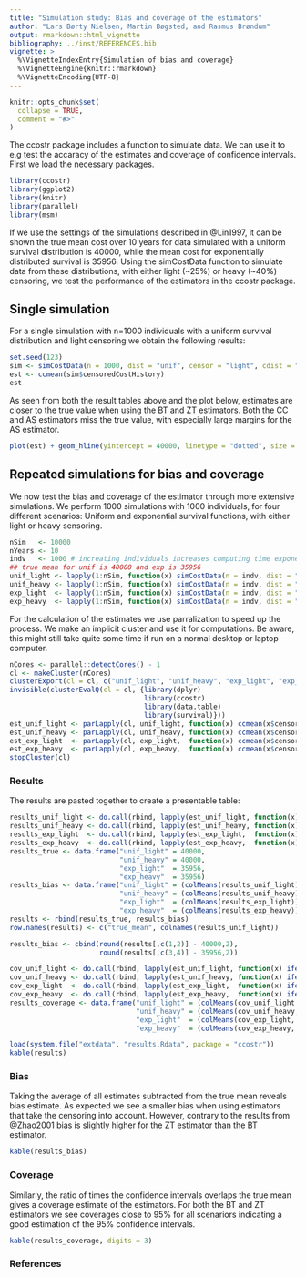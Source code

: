 ```yaml
---
title: "Simulation study: Bias and coverage of the estimators"
author: "Lars Børty Nielsen, Martin Bøgsted, and Rasmus Brøndum"
output: rmarkdown::html_vignette
bibliography: ../inst/REFERENCES.bib
vignette: >
  %\VignetteIndexEntry{Simulation of bias and coverage}
  %\VignetteEngine{knitr::rmarkdown}
  %\VignetteEncoding{UTF-8}
---
```


```r
knitr::opts_chunk$set(
  collapse = TRUE,
  comment = "#>"
)
```


The ccostr package includes a function to simulate data. We can use it to e.g test the accaracy of the estimates and coverage of confidence intervals. First we load the necessary packages.
```r
library(ccostr)
library(ggplot2)
library(knitr)
library(parallel)
library(msm)
```

If we use the settings of the simulations described in @Lin1997, it can be shown the true mean cost over 10 years for data simulated with a uniform survival distribution is 40000, while the mean cost for exponentially distributed survival is 35956. Using the simCostData function to simulate data from these distributions, with either light (~25%) or heavy (~40%) censoring, we test the performance of the estimators in the ccostr package.

## Single simulation
For a single simulation with n=1000 individuals with a uniform survival distribution and light censoring we obtain the following results:
```r
set.seed(123)
sim <- simCostData(n = 1000, dist = "unif", censor = "light", cdist = "exp", L = 10)
est <- ccmean(sim$censoredCostHistory)
est
```

As seen from both the result tables above and the plot below, estimates are closer to the true value when using the BT and ZT estimators. Both the CC and AS estimators miss the true value, with especially large margins for the AS estimator.

```r
plot(est) + geom_hline(yintercept = 40000, linetype = "dotted", size = 1)
```

## Repeated simulations for bias and coverage
We now test the bias and coverage of the estimator through more extensive simulations. We perform 1000 simulations with 1000 individuals, for four different scenarios: Uniform and exponential survival functions, with either light or heavy sensoring.
```r

nSim   <- 10000
nYears <- 10
indv   <- 1000 # increating individuals increases computing time exponential
## true mean for unif is 40000 and exp is 35956
unif_light <- lapply(1:nSim, function(x) simCostData(n = indv, dist = "unif", censor = "light", cdist = "exp", L = nYears))
unif_heavy <- lapply(1:nSim, function(x) simCostData(n = indv, dist = "unif", censor = "heavy", cdist = "exp", L = nYears))
exp_light  <- lapply(1:nSim, function(x) simCostData(n = indv, dist = "exp",  censor = "light", cdist = "exp", L = nYears))
exp_heavy  <- lapply(1:nSim, function(x) simCostData(n = indv, dist = "exp",  censor = "heavy", cdist = "exp", L = nYears))
```

For the calculation of the estimates we use parralization to speed up the process. We make an implicit cluster and use it for computations. Be aware, this might still take quite some time if run on a normal desktop or laptop computer.
```r
nCores <- parallel::detectCores() - 1
cl <- makeCluster(nCores)
clusterExport(cl = cl, c("unif_light", "unif_heavy", "exp_light", "exp_heavy"))
invisible(clusterEvalQ(cl = cl, {library(dplyr)
                                 library(ccostr)
                                 library(data.table)
                                 library(survival)}))
est_unif_light <- parLapply(cl, unif_light, function(x) ccmean(x$censoredCostHistory, L = 10))
est_unif_heavy <- parLapply(cl, unif_heavy, function(x) ccmean(x$censoredCostHistory, L = 10))
est_exp_light  <- parLapply(cl, exp_light,  function(x) ccmean(x$censoredCostHistory, L = 10))
est_exp_heavy  <- parLapply(cl, exp_heavy,  function(x) ccmean(x$censoredCostHistory, L = 10))
stopCluster(cl)
```

###  Results
The results are pasted together to create a presentable table:
```r
results_unif_light <- do.call(rbind, lapply(est_unif_light, function(x) x[[3]]))
results_unif_heavy <- do.call(rbind, lapply(est_unif_heavy, function(x) x[[3]]))
results_exp_light  <- do.call(rbind, lapply(est_exp_light,  function(x) x[[3]]))
results_exp_heavy  <- do.call(rbind, lapply(est_exp_heavy,  function(x) x[[3]]))
results_true <- data.frame("unif_light" = 40000,
                           "unif_heavy" = 40000,
                           "exp_light"  = 35956,
                           "exp_heavy"  = 35956)
results_bias <- data.frame("unif_light" = (colMeans(results_unif_light)),
                           "unif_heavy" = (colMeans(results_unif_heavy)),
                           "exp_light"  = (colMeans(results_exp_light)),
                           "exp_heavy"  = (colMeans(results_exp_heavy)))
results <- rbind(results_true, results_bias)
row.names(results) <- c("true_mean", colnames(results_unif_light))

results_bias <- cbind(round(results[,c(1,2)] - 40000,2), 
                      round(results[,c(3,4)] - 35956,2))

cov_unif_light <- do.call(rbind, lapply(est_unif_light, function(x) ifelse(x[[4]][4,] >= 40000 & x[[4]][5,] <= 40000, 1, 0)))
cov_unif_heavy <- do.call(rbind, lapply(est_unif_heavy, function(x) ifelse(x[[4]][4,] >= 40000 & x[[4]][5,] <= 40000, 1, 0)))
cov_exp_light  <- do.call(rbind, lapply(est_exp_light,  function(x) ifelse(x[[4]][4,] >= 35956 & x[[4]][5,] <= 35956, 1, 0)))
cov_exp_heavy  <- do.call(rbind, lapply(est_exp_heavy,  function(x) ifelse(x[[4]][4,] >= 35956 & x[[4]][5,] <= 35956, 1, 0)))
results_coverage <- data.frame("unif_light" = (colMeans(cov_unif_light, na.rm = T)),
                               "unif_heavy" = (colMeans(cov_unif_heavy, na.rm = T)),
                               "exp_light"  = (colMeans(cov_exp_light,  na.rm = T)),
                               "exp_heavy"  = (colMeans(cov_exp_heavy,  na.rm = T)))
```


```r
load(system.file("extdata", "results.Rdata", package = "ccostr"))
kable(results)
```

### Bias
Taking the average of all estimates subtracted from the true mean reveals bias estimate. As expected we see a smaller bias when using estimators that take the censoring into account. However, contrary to the results from @Zhao2001 bias is slightly higher for the ZT estimator than the BT estimator.
```r
kable(results_bias)
```

### Coverage
Similarly, the ratio of times the confidence intervals overlaps the true mean gives a coverage estimate of the estimators. For both the BT and ZT estimators we see coverages close to 95% for all scenariors indicating a good estimation of the 95% confidence intervals.
```r
kable(results_coverage, digits = 3)
```


### References






